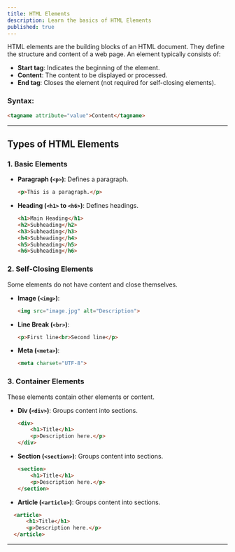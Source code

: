 ```yaml
---
title: HTML Elements
description: Learn the basics of HTML Elements
published: true
---
```



HTML elements are the building blocks of an HTML document. They define the structure and content of a web page. An element typically consists of:

* **Start tag**: Indicates the beginning of the element.
* **Content**: The content to be displayed or processed.
* **End tag**: Closes the element (not required for self-closing elements).

### **Syntax:**

```html
<tagname attribute="value">Content</tagname>
```

---

## **Types of HTML Elements**

### **1. Basic Elements**

* **Paragraph (`<p>`)**: Defines a paragraph.

  ```html
  <p>This is a paragraph.</p>
  ```
* **Heading (`<h1>` to `<h6>`)**: Defines headings.

  ```html
  <h1>Main Heading</h1>
  <h2>Subheading</h2>
  <h3>Subheading</h3>
  <h4>Subheading</h4>
  <h5>Subheading</h5>
  <h6>Subheading</h6>
  ```

### **2. Self-Closing Elements**

Some elements do not have content and close themselves.

* **Image (`<img>`)**:

  ```html
  <img src="image.jpg" alt="Description">
  ```
* **Line Break (`<br>`)**:

  ```html
  <p>First line<br>Second line</p>
  ```
* **Meta (`<meta>`)**:

  ```html
  <meta charset="UTF-8">
  ```

### **3. Container Elements**

These elements contain other elements or content.

* **Div (`<div>`)**: Groups content into sections.

  ```html
  <div>
      <h1>Title</h1>
      <p>Description here.</p>
  </div>
  ```

* **Section (`<section>`)**: Groups content into sections.

  ```html
  <section>
      <h1>Title</h1>
      <p>Description here.</p>
  </section>
  ```

* **Article (`<article>`)**: Groups content into sections.

```html
  <article>
      <h1>Title</h1>
      <p>Description here.</p>
  </article>
```

---